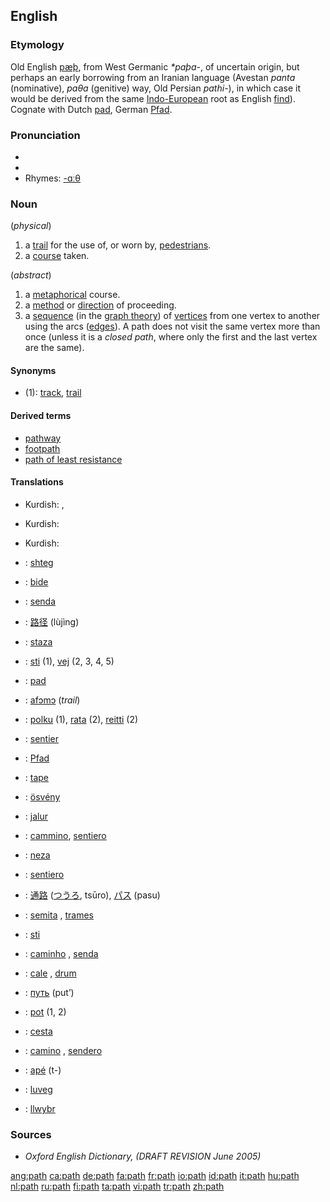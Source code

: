 ==English==

===Etymology===
Old English [[pæþ]], from West Germanic ''*paþa-'', of uncertain origin, but perhaps an early borrowing from an Iranian language (Avestan ''pɑntɑ'' (nominative), ''pɑθɑ'' (genitive) way, Old Persian ''pɑthi-''), in which case it would be derived from the same [[Indo-European]] root as English [[find]]).  Cognate with Dutch [[pad#Dutch|pad]], German [[Pfad]].

===Pronunciation===
*{{IPA|/pæθ/}}
*{{audio|en-us-path.ogg|Audio (US)}}
*Rhymes: [[Rhymes:English:-ɑːθ|-ɑːθ]]

===Noun===
{{en-noun}}

(''physical'')

# a [[trail]] for the use of, or worn by, [[pedestrian]]s.
# a [[course]] taken.

(''abstract'')
# a [[metaphorical]] course.
# a [[method]] or [[direction]] of proceeding.
# a [[sequence]] (in the [[graph theory]]) of [[vertex|vertices]] from one vertex to another using the arcs ([[edge|edges]]). A path does not visit the same vertex more than once (unless it is a ''closed path'', where only the first and the last vertex are the same).

====Synonyms====
*(1): [[track]], [[trail]]

====Derived terms====
*[[pathway]]
*[[footpath]]
*[[path of least resistance]]

====Translations====
{{trans-top|a trail for the use of, or worn by, pedestrians}}
{{trans-mid}}
*Kurdish: {{KUchar|[[ڕێ]]}}, {{KUchar|[[ڕێگه‌]]}}
{{trans-bottom}}

{{trans-top|a course taken}}
{{trans-mid}}
*Kurdish: {{KUchar|[[ڕێ]]}}
{{trans-bottom}}

{{trans-top|a metaphorical course}}
{{trans-mid}}
*Kurdish: {{KUchar|[[ڕێ]]}}
{{trans-bottom}}

{{trans-top|a method or direction of proceeding}}
{{trans-mid}}
{{trans-bottom}}

{{trans-top|a sequence (in the graph theory) of vertices from one vertex to another using the arcs (edges)}}
{{trans-mid}}
{{trans-bottom}}

{{checktrans}}
{{trans-top|Translations to be categorized}}
*{{ttbc|Albanian}}: [[shteg]]
*{{ttbc|Basque}}: [[bide]]
*{{ttbc|Catalan}}: [[senda]] {{f}}
*{{ttbc|Chinese}}: [[路径]] (lùjìng)
*{{ttbc|Croatian}}: [[staza]] {{f}}
*{{ttbc|Danish}}: [[sti]] (1), [[vej]] (2, 3, 4, 5)
*{{ttbc|Dutch}}: [[pad]] {{n}}
*{{ttbc|Ewe}}: [[afɔmɔ]] {{n}} (''trail'')
*{{ttbc|Finnish}}: [[polku]] (1), [[rata]] (2), [[reitti]] (2)
*{{ttbc|French}}: [[sentier]] {{m}}
*{{ttbc|German}}: [[Pfad]] {{m}}
*{{ttbc|Guaraní}}: [[tape]]
*{{ttbc|Hungarian}}: [[ösvény]]
*{{ttbc|Indonesian}}: [[jalur]]
*{{ttbc|Interlingua}}: [[cammino]], [[sentiero]]
{{trans-mid}}
*{{ttbc|Isthmus Zapotec}}: [[neza]]
*{{ttbc|Italian}}: [[sentiero]] {{m}}
*{{ttbc|Japanese}}: [[通路]] ([[つうろ]], tsūro), [[パス]] (pasu)
*{{ttbc|Latin}}: [[semita]] {{f}}, [[trames]] {{m}}
*{{ttbc|Norwegian}}: [[sti]] {{m}}
*{{ttbc|Portuguese}}: [[caminho]] {{m}}, [[senda]] {{f}}
*{{ttbc|Romanian}}: [[cale]] {{f}}, [[drum]] {{n}}
*{{ttbc|Russian}}: [[путь]] (put’) {{m}}
*{{ttbc|Slovene}}: [[pot]] {{f}} (1, 2)
*{{ttbc|Slovak}}: [[cesta]] {{f}}
*{{ttbc|Spanish}}: [[camino]] {{m}}, [[sendero]] {{m}}
*{{ttbc|Tupinambá}}: [[apé]] (t-)
*{{ttbc|Volapük}}: [[luveg]]
*{{ttbc|Welsh}}: [[llwybr]] {{m}}
{{trans-bottom}}

===Sources===
{{rfc-header|Sources}}
*''Oxford English Dictionary, (DRAFT REVISION June 2005)''

[[ang:path]]
[[ca:path]]
[[de:path]]
[[fa:path]]
[[fr:path]]
[[io:path]]
[[id:path]]
[[it:path]]
[[hu:path]]
[[nl:path]]
[[ru:path]]
[[fi:path]]
[[ta:path]]
[[vi:path]]
[[tr:path]]
[[zh:path]]